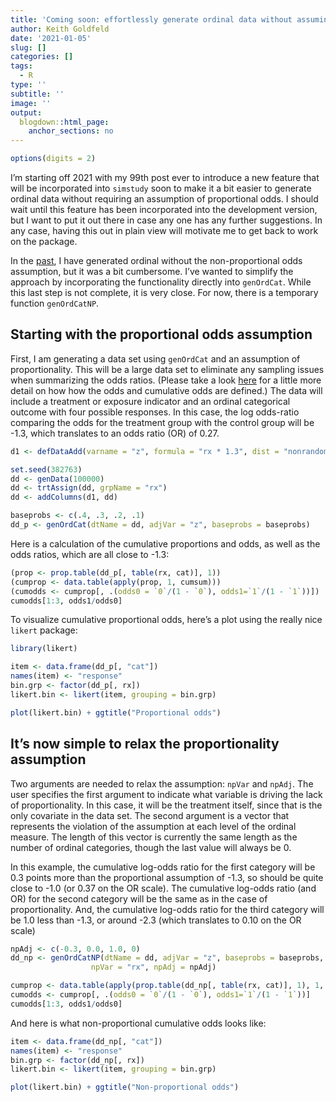 ```yaml
---
title: 'Coming soon: effortlessly generate ordinal data without assuming proportional odds'
author: Keith Goldfeld
date: '2021-01-05'
slug: []
categories: []
tags:
  - R
type: ''
subtitle: ''
image: ''
output:
  blogdown::html_page:
    anchor_sections: no
---
```


```r
options(digits = 2)
```

I'm starting off 2021 with my 99th post ever to introduce a new feature that will be incorporated into `simstudy` soon to make it a bit easier to generate ordinal data without requiring an assumption of proportional odds. I should wait until this feature has been incorporated into the development version, but I want to put it out there in case any one has any further suggestions. In any case, having this out in plain view will motivate me to get back to work on the package.

In the [past](https://www.rdatagen.net/post/more-fun-with-ordinal-scales-combining-categories-may-not-make-solve-the-problem-of-non-proportionality/){target="_blank"}, I have generated ordinal without the non-proportional odds assumption, but it was a bit cumbersome. I've wanted to simplify the approach by incorporating the functionality directly into  `genOrdCat`. While this last step is not complete, it is very close. For now, there is a temporary function `genOrdCatNP`.

## Starting with the proportional odds assumption

First, I am generating a data set using `genOrdCat` and an assumption of proportionality. This will be a large data set to eliminate any sampling issues when summarizing the odds ratios. (Please take a look [here](https://www.rdatagen.net/post/the-advantage-of-increasing-the-number-of-categories-in-an-ordinal-outcome/){target="_blank"} for a little more detail on how how the odds and cumulative odds are defined.) The data will include a treatment or exposure indicator and an ordinal categorical outcome with four possible responses. In this case, the log odds-ratio comparing the odds for the treatment group with the control group will be -1.3, which translates to an odds ratio (OR) of 0.27.

```r
d1 <- defDataAdd(varname = "z", formula = "rx * 1.3", dist = "nonrandom")

set.seed(382763)
dd <- genData(100000)
dd <- trtAssign(dd, grpName = "rx")
dd <- addColumns(d1, dd)

baseprobs <- c(.4, .3, .2, .1)
dd_p <- genOrdCat(dtName = dd, adjVar = "z", baseprobs = baseprobs)
```

Here is a calculation of the cumulative proportions and odds, as well as the odds ratios, which are all close to -1.3:

```r
(prop <- prop.table(dd_p[, table(rx, cat)], 1))
(cumprop <- data.table(apply(prop, 1, cumsum)))
(cumodds <- cumprop[, .(odds0 = `0`/(1 - `0`), odds1=`1`/(1 - `1`))])
cumodds[1:3, odds1/odds0]
```

To visualize cumulative proportional odds, here's a plot using the really nice `likert` package:

```r
library(likert)

item <- data.frame(dd_p[, "cat"])
names(item) <- "response"
bin.grp <- factor(dd_p[, rx])
likert.bin <- likert(item, grouping = bin.grp)

plot(likert.bin) + ggtitle("Proportional odds")
```

## It's now simple to relax the proportionality assumption

Two arguments are needed to relax the assumption: `npVar` and `npAdj`. The user specifies the first argument to indicate what variable is driving the lack of proportionality. In this case, it will be the treatment itself, since that is the only covariate in the data set. The second argument is a vector that represents the violation of the assumption at each level of the ordinal measure. The length of this vector is currently the same length as the number of ordinal categories, though the last value will always be 0.

In this example, the cumulative log-odds ratio for the first category will be 0.3 points more than the proportional assumption of -1.3, so should be quite close to -1.0 (or 0.37 on the OR scale). The cumulative log-odds ratio (and OR) for the second category will be the same as in the case of proportionality. And, the cumulative log-odds ratio for the third category will be 1.0 less than -1.3, or around -2.3 (which translates to 0.10 on the OR scale)

```r
npAdj <- c(-0.3, 0.0, 1.0, 0)
dd_np <- genOrdCatNP(dtName = dd, adjVar = "z", baseprobs = baseprobs,
                  npVar = "rx", npAdj = npAdj)

cumprop <- data.table(apply(prop.table(dd_np[, table(rx, cat)], 1), 1, cumsum))
cumodds <- cumprop[, .(odds0 = `0`/(1 - `0`), odds1=`1`/(1 - `1`))]
cumodds[1:3, odds1/odds0]
```

And here is what non-proportional cumulative odds looks like:

```r
item <- data.frame(dd_np[, "cat"])
names(item) <- "response"
bin.grp <- factor(dd_np[, rx])
likert.bin <- likert(item, grouping = bin.grp)

plot(likert.bin) + ggtitle("Non-proportional odds")
```